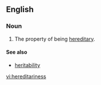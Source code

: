 ==English==

===Noun===
{{en-noun|-}}

# {{label|en|rare}} The property of being [[hereditary]].

====See also====
* [[heritability]]

[[vi:hereditariness]]